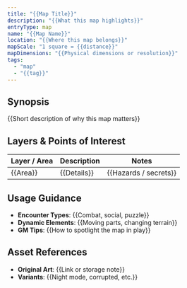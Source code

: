 ```yaml
---
title: "{{Map Title}}"
description: "{{What this map highlights}}"
entryType: map
name: "{{Map Name}}"
location: "{{Where this map belongs}}"
mapScale: "1 square = {{distance}}"
mapDimensions: "{{Physical dimensions or resolution}}"
tags:
  - "map"
  - "{{tag}}"
---
```


## Synopsis

{{Short description of why this map matters}}

## Layers & Points of Interest

| Layer / Area | Description | Notes |
|--------------|-------------|-------|
| {{Area}} | {{Details}} | {{Hazards / secrets}} |

## Usage Guidance

- **Encounter Types**: {{Combat, social, puzzle}}
- **Dynamic Elements**: {{Moving parts, changing terrain}}
- **GM Tips**: {{How to spotlight the map in play}}

## Asset References

- **Original Art**: {{Link or storage note}}
- **Variants**: {{Night mode, corrupted, etc.}}
